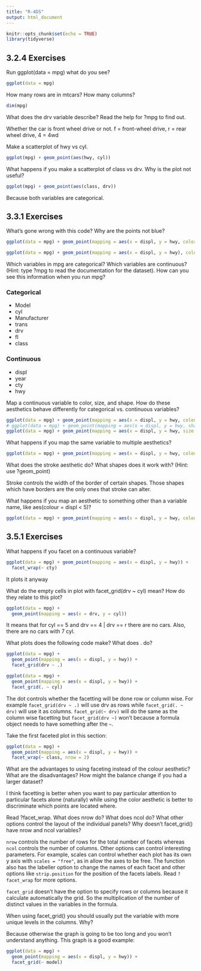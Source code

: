 ```yaml
---
title: "R-4DS"
output: html_document
---
```



```r
knitr::opts_chunk$set(echo = TRUE)
library(tidyverse)
```

## 3.2.4 Exercises

Run ggplot(data = mpg) what do you see?
```r
ggplot(data = mpg)
```

How many rows are in mtcars? How many columns?
```r
dim(mpg)
```
What does the drv variable describe? Read the help for ?mpg to find out.

Whether the car is front wheel drive or not.
f = front-wheel drive, r = rear wheel drive, 4 = 4wd

Make a scatterplot of hwy vs cyl.
```r
ggplot(mpg) + geom_point(aes(hwy, cyl))
```
What happens if you make a scatterplot of class vs drv. Why is the plot not useful?
```r
ggplot(mpg) + geom_point(aes(class, drv))
```

Because both variables are categorical.

## 3.3.1 Exercises

What’s gone wrong with this code? Why are the points not blue?
```r
ggplot(data = mpg) + geom_point(mapping = aes(x = displ, y = hwy, color = "blue"))
```

```r
ggplot(data = mpg) + geom_point(mapping = aes(x = displ, y = hwy), color = "blue")
```

Which variables in mpg are categorical? Which variables are continuous? (Hint: type ?mpg to read the documentation for the dataset). How can you see this information when you run mpg?

### Categorical
- Model
- cyl
- Manufacturer
- trans
- drv
- fl
- class

### Continuous
- displ
- year
- cty
- hwy

Map a continuous variable to color, size, and shape. How do these aesthetics behave differently for categorical vs. continuous variables?

```r
ggplot(data = mpg) + geom_point(mapping = aes(x = displ, y = hwy, colour = cty))
# ggplot(data = mpg) + geom_point(mapping = aes(x = displ, y = hwy, shape = cty)) This creates an error
ggplot(data = mpg) + geom_point(mapping = aes(x = displ, y = hwy, size = cty))
```

What happens if you map the same variable to multiple aesthetics?
```r
ggplot(data = mpg) + geom_point(mapping = aes(x = displ, y = hwy, colour = cty, size = cty))
```

What does the stroke aesthetic do? What shapes does it work with? (Hint: use ?geom_point)

Stroke controls the width of the border of certain shapes. Those shapes which have borders are the only ones that stroke can alter.

What happens if you map an aesthetic to something other than a variable name, like aes(colour = displ < 5)?
```r
ggplot(data = mpg) + geom_point(mapping = aes(x = displ, y = hwy, colour = displ < 5))
```

## 3.5.1 Exercises

What happens if you facet on a continuous variable?

```r
ggplot(data = mpg) + geom_point(mapping = aes(x = displ, y = hwy)) +
  facet_wrap(~ cty)
```

It plots it anyway

What do the empty cells in plot with facet_grid(drv ~ cyl) mean? How do they relate to this plot?

```r
ggplot(data = mpg) + 
  geom_point(mapping = aes(x = drv, y = cyl))
```

It means that for cyl == 5 and drv == 4 | drv == r there are no cars. Also, there are no cars with 7 cyl.

What plots does the following code make? What does . do?

```r
ggplot(data = mpg) + 
  geom_point(mapping = aes(x = displ, y = hwy)) +
  facet_grid(drv ~ .)

ggplot(data = mpg) + 
  geom_point(mapping = aes(x = displ, y = hwy)) +
  facet_grid(. ~ cyl)
```

The dot controls whether the facetting will be done row or column wise. For example `facet_grid(drv ~ .)` will use drv as rows while `facet_grid(. ~ drv)` will use it as columns. `facet_grid(~ drv)` will do the same as the column wise facetting but `facet_grid(drv ~)` won't because a formula object needs to have something after the `~`.

Take the first faceted plot in this section:

```r
ggplot(data = mpg) + 
  geom_point(mapping = aes(x = displ, y = hwy)) + 
  facet_wrap(~ class, nrow = 2)
```

What are the advantages to using faceting instead of the colour aesthetic? What are the disadvantages? How might the balance change if you had a larger dataset?

I think facetting is better when you want to pay particular attention to particular facets alone (naturally) while using the color aesthetic is better to discriminate which points are located where.

Read ?facet_wrap. What does nrow do? What does ncol do? What other options control the layout of the individual panels? Why doesn’t facet_grid() have nrow and ncol variables?

`nrow` controls the number of rows for the total number of facets whereas `ncol` controls the number of columns. Other options can control interesting parameters. For example, scales can control whether each plot has its own y axis with `scales = "free"`, as in allow the axes to be free. The function also has the labeller option to change the names of each facet and other options like `strip.position` for the position of the facets labels. Read `?facet_wrap` for more options.

`facet_grid` doesn't have the option to specify rows or columns because it calculate automatically the grid. So the multiplication of the number of distinct values in the variables in the formula.


When using facet_grid() you should usually put the variable with more unique levels in the columns. Why?

Because otherwise the graph is going to be too long and you won't understand anything. This graph is a good example:
```r
ggplot(data = mpg) + 
  geom_point(mapping = aes(x = displ, y = hwy)) + 
  facet_grid(~ model)
```


